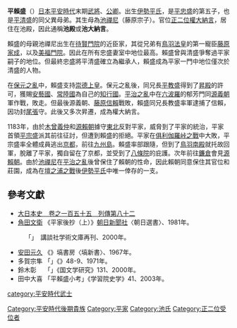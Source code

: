 {{japanese|japanese=平 頼盛|kana=たいら の よりもり|romaji=Taira no Yorimori|舊寫=平 賴盛}}
'''平賴盛'''（{{bd|1133年||1186年||}}）[[日本|日本]][[平安時代|平安時代]]末期[[武將|武將]]、[[公卿|公卿]]。出生[[伊勢平氏|伊勢平氏]]，是[[平忠盛|平忠盛]]的第五子，也是[[平清盛|平清盛]]的同父異母弟。其生母為[[池禪尼|池禪尼]]（藤原宗子）。官位[[正二位|正二位]][[權大納言|權大納言]]，居住在池殿，因此通稱'''池殿'''或'''池大納言'''。

賴盛的母親池禪尼出生在[[藤原璋子|待賢門院]]的近臣家，其從兄弟有[[鳥羽天皇|鳥羽法皇]]的第一寵臣[[藤原家成|藤原家成]]，以及[[藤原得子|美福門院]]。因此在所有忠盛妻室中地位最高。賴盛曾與清盛爭奪過平家嗣子的地位。但最終忠盛將平清盛確立為繼承人，賴盛成為平家一門中地位僅次於清盛的人物。

在[[保元之亂|保元之亂]]中，賴盛支持[[崇德天皇|崇德上皇]]。保元之亂後，同兄長[[平教盛|平教盛]]得到了[[昇殿|昇殿]]的許可，獲賜[[安藝國|安藝國]]、[[常陸國|常陸國]]為自己的[[知行國|知行國]]。[[平治之亂|平治之亂]]中在[[六波羅|六波羅]]的郁芳門同[[源義朝|源義朝]]軍作戰，敗走。但最後源義朝、[[藤原信賴|藤原信賴]]戰敗，賴盛同兄長教盛率軍逮捕了信賴，因功封[[尾張|尾張]]守。此後又多次昇遷，成為權大納言。

1183年，由於[[木曾義仲|木曾義仲]]和[[源賴朝|源賴朝]]據守[[東北地方|東北]]反對平家，威脅到了平家的統治，平家首領[[平宗盛|平宗盛]]派其前往征討，但遭到賴盛的拒絕。平家在[[俱利伽羅峠之戰|俱利伽羅峠之戰]]中大敗，平宗盛率全體成員逃出[[京都|京都]]，前往[[九州島|九州島]]。賴盛率部跟隨，但到了[[鳥羽南殿|鳥羽南殿]]就托故回軍，脫離了平家，獨自留在了京都，並受到了[[八條院|八條院]]的庇護。次年前往[[鐮倉|鐮倉]]會見[[源賴朝|源賴朝]]。由於[[池禪尼|池禪尼]]在[[平治之亂|平治之亂]]後曾保住了賴朝的性命，因此賴朝同意保住其官位和莊園，成為在[[壇之浦之戰|壇之浦之戰]]後[[伊勢平氏|伊勢平氏]]中唯一倖存的一支。

==參考文獻==
*[http://miko.org/~uraki/kuon/furu/text/dainihonsi/dns155.htm 大日本史　卷之一百五十五　列傳第八十二] {{Wayback|url=http://miko.org/~uraki/kuon/furu/text/dainihonsi/dns155.htm |date=20100713090912 }}
* [[角田文衛|角田文衛]] 《平家後抄（上）》[[朝日新聞社|朝日新聞社]]〈朝日選書〉、1981年。
:「{{lang|ja|平家後抄　落日後の平家}}」　講談社学術文庫再刊、2000年。
* [[安田元久|安田元久]] 《{{lang|ja|平家の群像}}》塙書房〈塙新書〉、1967年。
* 多賀宗隼 「{{lang|ja|平家物語と平頼盛一家}}」《{{lang|ja|国語と国文学}}》48-9、1971年。
* 鈴木彰　 「{{lang|ja|頼盛形象を規定するもの}}」《国文学研究》131、2000年。
* 田中大喜 「平賴盛小考」《学習院史学》41、2003年。
[[category:平安時代武士|category:平安時代武士]]
[[Category:平安時代後期貴族|Category:平安時代後期貴族]]
[[Category:平家|Category:平家]]
[[Category:池氏|Category:池氏]]
[[Category:正二位受位者|Category:正二位受位者]]